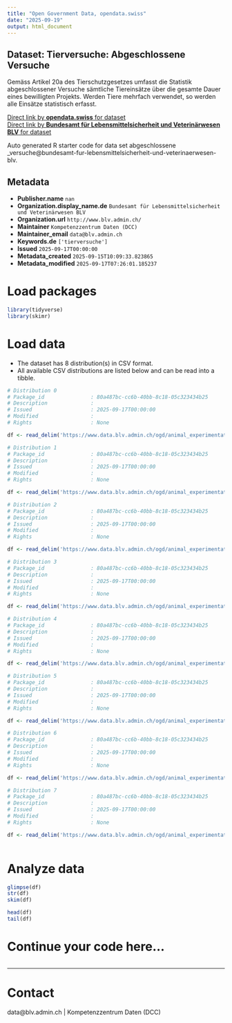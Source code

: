 ```yaml
---
title: "Open Government Data, opendata.swiss"
date: "2025-09-19"
output: html_document
---
```


## Dataset: Tierversuche: Abgeschlossene Versuche

Gemäss Artikel 20a des Tierschutzgesetzes umfasst die Statistik abgeschlossener Versuche sämtliche Tiereinsätze über die gesamte Dauer eines bewilligten Projekts. Werden Tiere mehrfach verwendet, so werden alle Einsätze statistisch erfasst.


[Direct link by **opendata.swiss** for dataset](https://opendata.swiss/de/dataset/tierversuche-abgeschlossene-versuche)<br>
[Direct link by **Bundesamt für Lebensmittelsicherheit und Veterinärwesen BLV** for dataset](https://www.blv.admin.ch/blv/de/home/tiere/tierversuche.html)

Auto generated R starter code for data set abgeschlossene _versuche@bundesamt-fur-lebensmittelsicherheit-und-veterinaerwesen-blv.

## Metadata

- **Publisher.name** `nan`
- **Organization.display_name.de** `Bundesamt für Lebensmittelsicherheit und Veterinärwesen BLV`
- **Organization.url** `http://www.blv.admin.ch/`
- **Maintainer** `Kompetenzzentrum Daten (DCC)`
- **Maintainer_email** `data@blv.admin.ch`
- **Keywords.de** `['tierversuche']`
- **Issued** `2025-09-17T00:00:00`
- **Metadata_created** `2025-09-15T10:09:33.823865`
- **Metadata_modified** `2025-09-17T07:26:01.185237`


# Load packages

```r

library(tidyverse)
library(skimr)

```

# Load data

-   The dataset has 8 distribution(s) in CSV format.
-   All available CSV distributions are listed below and can be read into a tibble.

```r

# Distribution 0
# Package_id               : 80a487bc-cc6b-40bb-8c18-05c323434b25
# Description              : 
# Issued                   : 2025-09-17T00:00:00
# Modified                 : 
# Rights                   : None

df <- read_delim('https://www.data.blv.admin.ch/ogd/animal_experimentation/completed_experiments/2014-2016.xlsx')

# Distribution 1
# Package_id               : 80a487bc-cc6b-40bb-8c18-05c323434b25
# Description              : 
# Issued                   : 2025-09-17T00:00:00
# Modified                 : 
# Rights                   : None

df <- read_delim('https://www.data.blv.admin.ch/ogd/animal_experimentation/completed_experiments/2017.xlsx')

# Distribution 2
# Package_id               : 80a487bc-cc6b-40bb-8c18-05c323434b25
# Description              : 
# Issued                   : 2025-09-17T00:00:00
# Modified                 : 
# Rights                   : None

df <- read_delim('https://www.data.blv.admin.ch/ogd/animal_experimentation/completed_experiments/2018.xlsx')

# Distribution 3
# Package_id               : 80a487bc-cc6b-40bb-8c18-05c323434b25
# Description              : 
# Issued                   : 2025-09-17T00:00:00
# Modified                 : 
# Rights                   : None

df <- read_delim('https://www.data.blv.admin.ch/ogd/animal_experimentation/completed_experiments/2019.xlsx')

# Distribution 4
# Package_id               : 80a487bc-cc6b-40bb-8c18-05c323434b25
# Description              : 
# Issued                   : 2025-09-17T00:00:00
# Modified                 : 
# Rights                   : None

df <- read_delim('https://www.data.blv.admin.ch/ogd/animal_experimentation/completed_experiments/2020.xlsx')

# Distribution 5
# Package_id               : 80a487bc-cc6b-40bb-8c18-05c323434b25
# Description              : 
# Issued                   : 2025-09-17T00:00:00
# Modified                 : 
# Rights                   : None

df <- read_delim('https://www.data.blv.admin.ch/ogd/animal_experimentation/completed_experiments/completed_experiments_since_2021.csv')

# Distribution 6
# Package_id               : 80a487bc-cc6b-40bb-8c18-05c323434b25
# Description              : 
# Issued                   : 2025-09-17T00:00:00
# Modified                 : 
# Rights                   : None

df <- read_delim('https://www.data.blv.admin.ch/ogd/animal_experimentation/completed_experiments/completed_experiments_animal_categories.csv')

# Distribution 7
# Package_id               : 80a487bc-cc6b-40bb-8c18-05c323434b25
# Description              : 
# Issued                   : 2025-09-17T00:00:00
# Modified                 : 
# Rights                   : None

df <- read_delim('https://www.data.blv.admin.ch/ogd/animal_experimentation/completed_experiments/completed_experiments_areas_of_application.csv')



```

# Analyze data

```r

glimpse(df)
str(df)
skim(df)

head(df)
tail(df)

```

# Continue your code here...

```r

```

------------------------------------------------------------------------

# Contact

data@blv.admin.ch | Kompetenzzentrum Daten (DCC)
